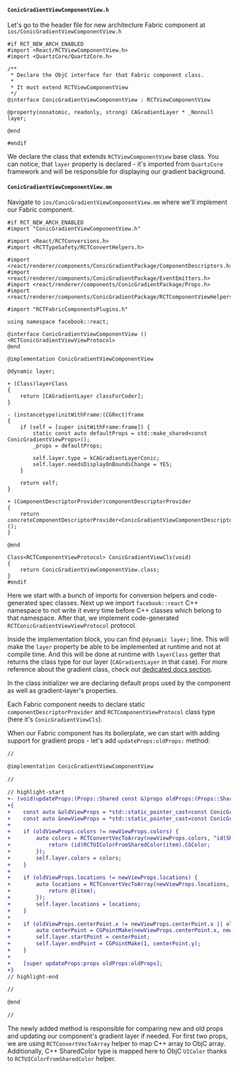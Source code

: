 #### `ConicGradientViewComponentView.h`

Let's go to the header file for new architecture Fabric component at `ios/ConicGradientViewComponentView.h`

```objc title="ios/ConicGradientViewComponentView.h"
#if RCT_NEW_ARCH_ENABLED
#import <React/RCTViewComponentView.h>
#import <QuartzCore/QuartzCore.h>

/**
 * Declare the ObjC interface for that Fabric component class.
 * 
 * It must extend RCTViewComponentView
 */
@interface ConicGradientViewComponentView : RCTViewComponentView

@property(nonatomic, readonly, strong) CAGradientLayer * _Nonnull layer;

@end

#endif
```

We declare the class that extends `RCTViewComponentView` base class.
You can notice, that `layer` property is declared - it's imported from `QuartzCore` framework and will be responsible for displaying our gradient background.

#### `ConicGradientViewComponentView.mm`

Navigate to `ios/ConicGradientViewComponentView.mm` where we'll implement our Fabric component.

```objc title="ios/ConicGradientViewComponentView.mm"
#if RCT_NEW_ARCH_ENABLED
#import "ConicGradientViewComponentView.h"

#import <React/RCTConversions.h>
#import <RCTTypeSafety/RCTConvertHelpers.h>

#import <react/renderer/components/ConicGradientPackage/ComponentDescriptors.h>
#import <react/renderer/components/ConicGradientPackage/EventEmitters.h>
#import <react/renderer/components/ConicGradientPackage/Props.h>
#import <react/renderer/components/ConicGradientPackage/RCTComponentViewHelpers.h>

#import "RCTFabricComponentsPlugins.h"

using namespace facebook::react;

@interface ConicGradientViewComponentView () <RCTConicGradientViewViewProtocol>
@end

@implementation ConicGradientViewComponentView

@dynamic layer;

+ (Class)layerClass
{
    return [CAGradientLayer classForCoder];
}

- (instancetype)initWithFrame:(CGRect)frame
{
    if (self = [super initWithFrame:frame]) {
        static const auto defaultProps = std::make_shared<const ConicGradientViewProps>();
        _props = defaultProps;
        
        self.layer.type = kCAGradientLayerConic;
        self.layer.needsDisplayOnBoundsChange = YES;
    }

    return self;
}

+ (ComponentDescriptorProvider)componentDescriptorProvider
{
    return concreteComponentDescriptorProvider<ConicGradientViewComponentDescriptor>();
}

@end

Class<RCTComponentViewProtocol> ConicGradientViewCls(void)
{
    return ConicGradientViewComponentView.class;
}
#endif
```

Here we start with a bunch of imports for conversion helpers and code-generated spec classes.
Next up we import `facebook::react` C++ namespace to not write it every time before C++ classes which belong to that namespace.
After that, we implement code-generated `RCTConicGradientViewViewProtocol` protocol.

Inside the implementation block, you can find `@dynamic layer;` line. This will make the `layer` property be able to be implemented at runtime and not at compile time.
And this will be done at runtime with `layerClass` getter that returns the class type for our layer (`CAGradientLayer` in that case).
For more reference about the gradient class, check out [dedicated docs section](https://developer.apple.com/documentation/quartzcore/cagradientlayer?language=objc).

In the class initializer we are declaring default props used by the component as well as gradient-layer's properties.

Each Fabric component needs to declare static `componentDescriptorProvider` and `RCTComponentViewProtocol` class type (here it's `ConicGradientViewCls`).

When our Fabric component has its boilerplate, we can start with adding support for gradient props - let's add `updateProps:oldProps:` method:

```diff title="ios/ConicGradientViewComponentView.mm"
//

@implementation ConicGradientViewComponentView

//

// highlight-start
+- (void)updateProps:(Props::Shared const &)props oldProps:(Props::Shared const &)oldProps
+{
+    const auto &oldViewProps = *std::static_pointer_cast<const ConicGradientViewProps>(_props);
+    const auto &newViewProps = *std::static_pointer_cast<const ConicGradientViewProps>(props);
+
+    if (oldViewProps.colors != newViewProps.colors) {
+        auto colors = RCTConvertVecToArray(newViewProps.colors, ^id(SharedColor item){
+            return (id)RCTUIColorFromSharedColor(item).CGColor;
+        });
+        self.layer.colors = colors;
+    }
+
+    if (oldViewProps.locations != newViewProps.locations) {
+        auto locations = RCTConvertVecToArray(newViewProps.locations, ^id(double item){
+            return @(item);
+        });
+        self.layer.locations = locations;
+    }
+
+    if (oldViewProps.centerPoint.x != newViewProps.centerPoint.x || oldViewProps.centerPoint.y != newViewProps.centerPoint.y) {
+        auto centerPoint = CGPointMake(newViewProps.centerPoint.x, newViewProps.centerPoint.y);
+        self.layer.startPoint = centerPoint;
+        self.layer.endPoint = CGPointMake(1, centerPoint.y);
+    }
+
+    [super updateProps:props oldProps:oldProps];
+}
// highlight-end

//

@end

//
```

The newly added method is responsible for comparing new and old props and updating our component's gradient layer if needed.
For first two props, we are using `RCTConvertVecToArray` helper to map C++ array to ObjC array.
Additionally, C++ SharedColor type is mapped here to ObjC `UIColor` thanks to `RCTUIColorFromSharedColor` helper.
